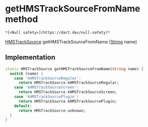 # getHMSTrackSourceFromName method

    *[<Null safety>](https://dart.dev/null-safety)*

[HMSTrackSource](../../enum_hms_track_source/HMSTrackSource-class) getHMSTrackSourceFromName
([String](https://api.flutter.dev/flutter/dart-core/String-class.html) name)

## Implementation

```dart
static HMSTrackSource getHMSTrackSourceFromName(String name) {
  switch (name) {
    case 'kHMSTrackSourceRegular':
      return HMSTrackSource.kHMSTrackSourceRegular;
    case 'kHMSTrackSourceScreen':
      return HMSTrackSource.kHMSTrackSourceScreen;
    case 'kHMSTrackSourcePlugin':
      return HMSTrackSource.kHMSTrackSourcePlugin;
    default:
      return HMSTrackSource.unknown;
  }
}
```
